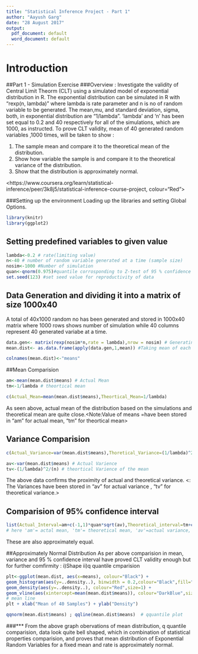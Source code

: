 ```yaml
---
title: "Statistical Inference Project - Part 1"
author: "Aayush Garg"
date: "28 August 2017"
output:
  pdf_document: default
  word_document: default
---
```

# Introduction
##Part 1 - Simulation Exercise
###Overview :
 Investigate the validity of Central Limit Theorm (CLT) using a simulated model of exponential distribution in R. The exponential distribution can be simulated in R with "rexp(n, lambda)" where lambda is rate parameter and n is no of random variable to be generated. The mean,mu, and standard deviation, sigma, both, in exponential distribution are "1/lambda". 'lambda' and 'n' has been set equal to 0.2 and 40 respectively for all of the simulations, which are 1000, as instructed. To prove CLT validity, mean of 40 generated random variables ,1000 times, will be taken to show :
 
 1) The sample mean and compare it to the theoretical mean of the distribution.
 2) Show how variable the sample is and compare it to the theoretical variance of the distribution.
 3) Show that the distribution is approximately normal.
 
 <https://www.coursera.org/learn/statistical-inference/peer/3k8j5/statistical-inference-course-project, colour="Red">

###Setting up the environment
Loading up the libraries and setting Global Options.
```r
library(knitr)
library(ggplot2)
```

## Setting predefined variables to given value

```r
lambda<-0.2 # rate(limiting value)
n<-40 # number of random variable generated at a time (sample size)
nosim<-1000 #Number of simulation
quan<-qnorm(0.975)#quantile corrosponding to Z-test of 95 % confidence interval
set.seed(123) #set seed value for reproductivity of data
```
## Data Generation and dividing it into a matrix of size 1000x40
A total of 40x1000 random no has been generated and stored in 1000x40 matrix where 1000 rows shows number of simulation while 40 columns represent 40 generated variabe at a time.

```r
data.gen<- matrix(rexp(nosim*n,rate = lambda),nrow = nosim) # Generating Data
mean.dist<- as.data.frame(apply(data.gen,1,mean)) #Taking mean of each sample 
```
```r
colnames(mean.dist)<-"means"
```

##Mean Comparision
```r
am<-mean(mean.dist$means) # Actual Mean
tm<-1/lambda # theortical mean
```
```r
c(Actual_Mean=mean(mean.dist$means),Theortical_Mean=1/lambda)
```
As seen above, actual mean of the distribution based on the simulations and theoretical mean are quite close.<Note:Value of means =have been stored in "am" for actual mean, "tm" for theortical mean>

## Variance Comparision
```r
c(Actual_Variance=var(mean.dist$means),Thoretical_Variance=(1/lambda)^2/(n))
```
```r
av<-var(mean.dist$means) # Actual Varience
tv<-(1/lambda)^2/(n) # theortical Varience of the mean
```
The above data confirms the proximity of actual and theoretical variance. 
<: The Variances have been stored in "av" for actual variance , "tv" for theoretical  variance.>

## Comparision of 95% confidence interval
```r
list(Actual_Interval=am+c(-1,1)*quan*sqrt(av),Theoretical_interval=tm+c(-1,1)*quan*sqrt(tv))
# here 'am'= actal mean, 'tm'= theoretical mean, 'av'=actual variance, 'tv'=theoretical variance
```
These are also approximately equal.

##Approximately Normal Distribution
As per above comparision in mean, variance and 95 % confidence interval have proved CLT validity enough but for further comfirmity  :
 i)Shape ii)q quantile cmparision

```r
plt<-ggplot(mean.dist, aes(x=means), colour="Black") +
geom_histogram(aes(y=..density..), binwidth = 0.2,colour="Black",fill="LightBlue") +
geom_density(aes(y=..density..), colour="Red",size=1) + 
geom_vline(aes(xintercept=mean(mean.dist$means)), colour="DarkBlue",size=1)
# mean line
plt + xlab("Mean of 40 Samples") + ylab("Density")
```

```r
qqnorm(mean.dist$means) ; qqline(mean.dist$means)  # qquantile plot 
```

###***
From the above graph obervations of mean distribution, q quantile comparision, data look quite bell shaped, which in combination of statistical properties comparision, and proves that mean distribution of Exponential Random Variables for a fixed mean and rate is approximately normal.

